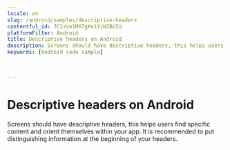 ```yaml
---
locale: en
slug: /android/samples/descriptive-headers
contentful_id: 7C2zve1MX7gKe1YiN2BUIU
platformFilter: Android
title: Descriptive headers on Android
description: Screens should have descriptive headers, this helps users find specific content and orient themselves within your app.
keywords: [Android code sample]


	
---
```


# Descriptive headers on Android

Screens should have descriptive headers, this helps users find specific content and orient themselves within your app. It is recommended to put distinguishing information at the beginning of your headers.

<CodeSample id="screen-headers" locale="en" platform="android"/>